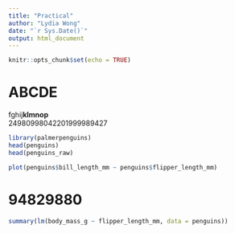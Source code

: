 ```yaml
---
title: "Practical"
author: "Lydia Wong"
date: "`r Sys.Date()`"
output: html_document
---
```


```r
knitr::opts_chunk$set(echo = TRUE)
```

# ABCDE
fghij**klmnop**  
24980998042201999989427

```r
library(palmerpenguins)
head(penguins)
head(penguins_raw)
```

```r
plot(penguins$bill_length_mm ~ penguins$flipper_length_mm)
```

# **94829880** 

```r
summary(lm(body_mass_g ~ flipper_length_mm, data = penguins))
```